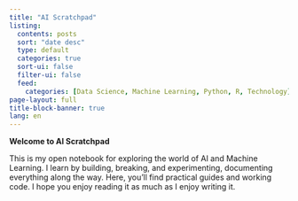 ```yaml
---
title: "AI Scratchpad"
listing:
  contents: posts
  sort: "date desc"
  type: default
  categories: true
  sort-ui: false
  filter-ui: false
  feed:
    categories: [Data Science, Machine Learning, Python, R, Technology]
page-layout: full
title-block-banner: true
lang: en
---
```


**Welcome to AI Scratchpad**

This is my open notebook for exploring the world of AI and Machine Learning. I learn by building, breaking, and experimenting, documenting everything along the way. Here, you’ll find practical guides and working code. I hope you enjoy reading it as much as I enjoy writing it.
